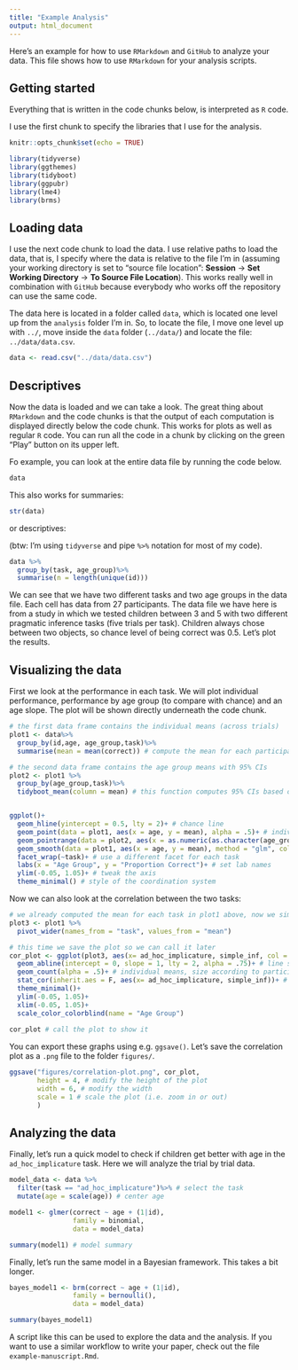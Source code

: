 ```yaml
---
title: "Example Analysis"
output: html_document
---
```


Here's an example for how to use `RMarkdown` and `GitHub` to analyze your data. This file shows how to use `RMarkdown` for your analysis scripts.  

## Getting started

Everything that is written in the code chunks below, is interpreted as `R` code. 

I use the first chunk to specify the libraries that I use for the analysis. 

```r
knitr::opts_chunk$set(echo = TRUE)

library(tidyverse)
library(ggthemes)
library(tidyboot)
library(ggpubr)
library(lme4)
library(brms)
```

## Loading data

I use the next code chunk to load the data. I use relative paths to load the data, that is, I specify where the data is relative to the file I'm in (assuming your working directory is set to "source file location": **Session** -> **Set Working Directory** -> **To Source File Location**). This works really well in combination with `GitHub` because everybody who works off the repository can use the same code. 

The data here is located in a folder called `data`, which is located one level up from the `analysis` folder I'm in. So, to locate the file, I move one level up with `../`, move inside the `data` folder (`../data/`) and locate the file: `../data/data.csv`.

```r
data <- read.csv("../data/data.csv")
```

## Descriptives

Now the data is loaded and we can take a look. The great thing about `RMarkdown` and the code chunks is that the output of each computation is displayed directly below the code chunk. This works for plots as well as regular `R` code. You can run all the code in a chunk by clicking on the green "Play" button on its upper left. 

Fo example, you can look at the entire data file by running the code below. 

```r
data
```
This also works for summaries: 

```r
str(data)
```

or descriptives:

(btw: I'm using `tidyverse` and pipe `%>%` notation for most of my code).

```r
data %>%
  group_by(task, age_group)%>%
  summarise(n = length(unique(id)))
```

We can see that we have two different tasks and two age groups in the data file. Each cell has data from 27 participants. The data file we have here is from a study in which we tested children between 3 and 5 with two different pragmatic inference tasks (five trials per task). Children always chose between two objects, so chance level of being correct was 0.5. Let's plot the results.

## Visualizing the data

First we look at the performance in each task. We will plot individual performance, performance by age group (to compare with chance) and an age slope. The plot will be shown directly underneath the code chunk.

```r
# the first data frame contains the individual means (across trials)
plot1 <- data%>%
  group_by(id,age, age_group,task)%>%
  summarise(mean = mean(correct)) # compute the mean for each participant in each task 

# the second data frame contains the age group means with 95% CIs
plot2 <- plot1 %>%
  group_by(age_group,task)%>%
  tidyboot_mean(column = mean) # this function computes 95% CIs based on a non-parametric bootstrap


ggplot()+
  geom_hline(yintercept = 0.5, lty = 2)+ # chance line
  geom_point(data = plot1, aes(x = age, y = mean), alpha = .5)+ # individual means (size = no of participants with that score)
  geom_pointrange(data = plot2, aes(x = as.numeric(as.character(age_group))+.5, y = mean, ymin = ci_lower, ymax = ci_upper))+ # age group means with 95%CI (located in the middle of the age)
  geom_smooth(data = plot1, aes(x = age, y = mean), method = "glm", col = "black", size = 1)+ # age slope
  facet_wrap(~task)+ # use a different facet for each task
  labs(x = "Age Group", y = "Proportion Correct")+ # set lab names
  ylim(-0.05, 1.05)+ # tweak the axis
  theme_minimal() # style of the coordination system
```
Now we can also look at the correlation between the two tasks:

```r
# we already computed the mean for each task in plot1 above, now we simply need to re-arrange the data file to plot the correlation
plot3 <- plot1 %>%
  pivot_wider(names_from = "task", values_from = "mean")

# this time we save the plot so we can call it later
cor_plot <- ggplot(plot3, aes(x= ad_hoc_implicature, simple_inf, col = factor(age_group)))+
  geom_abline(intercept = 0, slope = 1, lty = 2, alpha = .75)+ # line showing perfect correlation
  geom_count(alpha = .5)+ # individual means, size according to participants with that score
  stat_cor(inherit.aes = F, aes(x= ad_hoc_implicature, simple_inf))+ # add correlation coefficient
  theme_minimal()+
  ylim(-0.05, 1.05)+ 
  xlim(-0.05, 1.05)+ 
  scale_color_colorblind(name = "Age Group")
 
cor_plot # call the plot to show it  
```

You can export these graphs using e.g. `ggsave()`. Let's save the correlation plot as a `.png` file to the folder `figures/`.

```r
ggsave("figures/correlation-plot.png", cor_plot,
       height = 4, # modify the height of the plot
       width = 6, # modify the width
       scale = 1 # scale the plot (i.e. zoom in or out)
       )
```

## Analyzing the data

Finally, let's run a quick model to check if children get better with age in the `ad_hoc_implicature` task. Here we will analyze the trial by trial data.

```r
model_data <- data %>%
  filter(task == "ad_hoc_implicature")%>% # select the task
  mutate(age = scale(age)) # center age

model1 <- glmer(correct ~ age + (1|id),
                family = binomial,
                data = model_data)

summary(model1) # model summary
```

Finally, let's run the same model in a Bayesian framework. This takes a bit longer.

```r

bayes_model1 <- brm(correct ~ age + (1|id),
                family = bernoulli(),
                data = model_data)

summary(bayes_model1)

```

A script like this can be used to explore the data and the analysis. If you want to use a similar workflow to write your paper, check out the file `example-manuscript.Rmd`.
